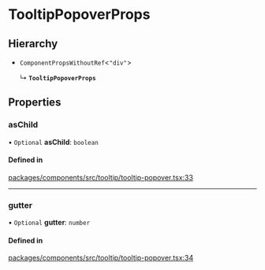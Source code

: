 # TooltipPopoverProps

## Hierarchy

- `ComponentPropsWithoutRef`\<`"div"`\>

  ↳ **`TooltipPopoverProps`**

## Properties

### asChild

• `Optional` **asChild**: `boolean`

#### Defined in

[packages/components/src/tooltip/tooltip-popover.tsx:33](https://github.com/vtex/shoreline/blob/74b3e0b4f/packages/components/src/tooltip/tooltip-popover.tsx#L33)

---

### gutter

• `Optional` **gutter**: `number`

#### Defined in

[packages/components/src/tooltip/tooltip-popover.tsx:34](https://github.com/vtex/shoreline/blob/74b3e0b4f/packages/components/src/tooltip/tooltip-popover.tsx#L34)
